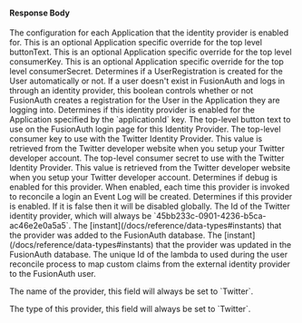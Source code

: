 
#### Response Body

<APIBlock>
  <APIField name="identityProvider.applicationConfiguration" type="Map<UUID, Object>">
    The configuration for each Application that the identity provider is enabled for.
  </APIField>
  <APIField name="identityProvider.applicationConfiguration[applicationId].buttonText" type="String">
    This is an optional Application specific override for the top level <InlineField>buttonText</InlineField>.
  </APIField>
  <APIField name="identityProvider.applicationConfiguration[applicationId].consumerKey" type="String">
    This is an optional Application specific override for the top level <InlineField>consumerKey</InlineField>.
  </APIField>
  <APIField name="identityProvider.applicationConfiguration[applicationId].consumerSecret" type="String">
    This is an optional Application specific override for the top level <InlineField>consumerSecret</InlineField>.
  </APIField>
  <APIField name="identityProvider.applicationConfiguration[applicationId].createRegistration" type="Boolean">
    Determines if a UserRegistration is created for the User automatically or not. If a user doesn't exist in FusionAuth and logs in through an identity provider, this boolean controls whether or not FusionAuth creates a registration for the User in the Application they are logging into.
  </APIField>
  <APIField name="identityProvider.applicationConfiguration[applicationId].enabled" type="Boolean">
    Determines if this identity provider is enabled for the Application specified by the `applicationId` key.
  </APIField>
  <APIField name="identityProvider.buttonText" type="String">
    The top-level button text to use on the FusionAuth login page for this Identity Provider.
  </APIField>
  <APIField name="identityProvider.consumerKey" type="String">
    The top-level consumer key to use with the Twitter Identity Provider. This value is retrieved from the Twitter developer website when you setup your Twitter developer account.
  </APIField>
  <APIField name="identityProvider.consumerSecret" type="String">
    The top-level consumer secret to use with the Twitter Identity Provider. This value is retrieved from the Twitter developer website when you setup your Twitter developer account.
  </APIField>
  <APIField name="identityProvider.debug" type="Boolean" since="1.7.3">
    Determines if debug is enabled for this provider. When enabled, each time this provider is invoked to reconcile a login an Event Log will be created.
  </APIField>
  <APIField name="identityProvider.enabled" type="Boolean">
    Determines if this provider is enabled. If it is false then it will be disabled globally.
  </APIField>
  <APIField name="identityProvider.id" type="UUID">
    The Id of the Twitter identity provider, which will always be `45bb233c-0901-4236-b5ca-ac46e2e0a5a5`.
  </APIField>
  <APIField name="identityProvider.insertInstant" type="Long">
    The [instant](/docs/reference/data-types#instants) that the provider was added to the FusionAuth database.
  </APIField>
  <APIField name="identityProvider.lastUpdateInstant" type="Long">
    The [instant](/docs/reference/data-types#instants) that the provider was updated in the FusionAuth database.
  </APIField>
  <APIField name="identityProvider.lambdaConfiguration.reconcileId" type="UUID" since="1.17.0">
    The unique Id of the lambda to used during the user reconcile process to map custom claims from the external identity provider to the FusionAuth user.
  </APIField>

  <IdentityProviderLinkingStrategyResponseParameter idp_linking_strategy={props.idp_linking_strategy}
                                                    idp_since={props.idp_since}
                                                    idp_display_name={props.idp_display_name} />

  <APIField name="identityProvider.name" type="String">
    The name of the provider, this field will always be set to `Twitter`.
  </APIField>

  <IdentityProviderTenantConfiguration idp_type={props.idp_type}
                                       idp_since={props.idp_since}
                                       optional_tag={props.optional_tag} />

  <APIField name="identityProvider.type" type="String">
    The type of this provider, this field will always be set to `Twitter`.
  </APIField>
</APIBlock>

<JSON title="Example Twitter Response JSON" src="identity-providers/twitter-response.json" />

